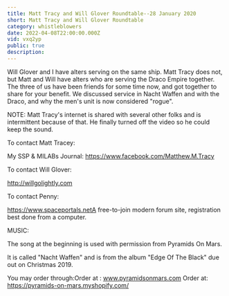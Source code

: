 ```yaml
---
title: Matt Tracy and Will Glover Roundtable--28 January 2020
short: Matt Tracy and Will Glover Roundtable
category: whistleblowers
date: 2022-04-08T22:00:00.000Z
vid: vxq2yp
public: true
description:
---
```

Will Glover and I have alters serving on the same ship. Matt Tracy does not, but Matt and Will have alters who are serving the Draco Empire together. The three of us have been friends for some time now, and got together to share for your benefit. We discussed service in Nacht Waffen and with the Draco, and why the men's unit is now considered "rogue".

NOTE: Matt Tracy's internet is shared with several other folks and is intermittent because of that. He finally turned off the video so he could keep the sound.

To contact Matt Tracey:

My SSP & MILABs Journal: https://www.facebook.com/Matthew.M.Tracy

To contact Will Glover:

http://willgolightly.com

To contact Penny:

https://www.spaceportals.netA free-to-join modern forum site, registration best done from a computer.

MUSIC:

The song at the beginning is used with permission from Pyramids On Mars.

It is called "Nacht Waffen" and is from the album "Edge Of The Black" due out on Christmas 2019.

You may order through:Order at : www.pyramidsonmars.com Order at: https://pyramids-on-mars.myshopify.com/

